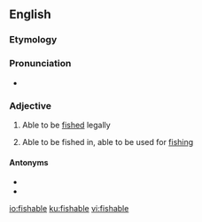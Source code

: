 ==English==

===Etymology===
{{suffix|fish|able|lang=en}}

===Pronunciation===
* {{IPA|/fɪʃɘbɘl/|lang=en}}

===Adjective===
{{en-adj}}

# {{lb|en|of a species of fish}} Able to be [[fished]] legally
# {{lb|en|of a lake, pond etc.}} Able to be fished in, able to be used for [[fishing]]

====Antonyms====
* {{l|en|nonfishable}}
* {{l|en|unfishable}}

[[io:fishable]]
[[ku:fishable]]
[[vi:fishable]]